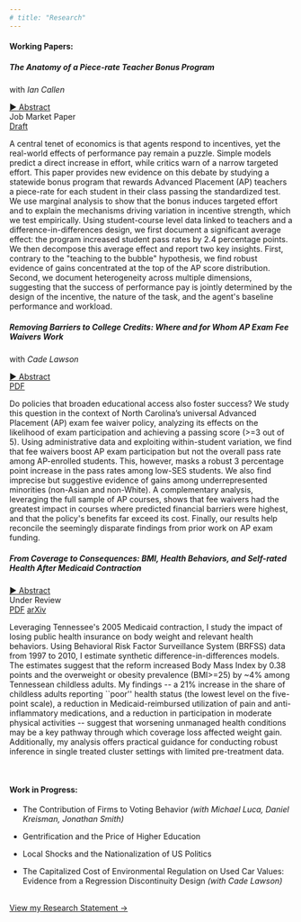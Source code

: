 ```yaml
---
# title: "Research"
---
```


#### Working Papers:

```{=html}
<div class="paper-entry-new">
  <h5 class="paper-title-new">The Anatomy of a Piece-rate Teacher Bonus Program</h5>

  <div class="paper-grid">
    <div class="paper-details">
      <p class="paper-authors-new">with <em>Ian Callen</em></p>
      <a href="#" class="abstract-toggle"><span class="arrow">►</span> Abstract</a>
    </div>
    <div class="paper-actions">
      <span class="paper-tag-new">Job Market Paper</span>
      <div class="paper-links-new">
        <a href="https://www.dropbox.com/scl/fi/f20cq1nmbz3yra3fj1d21/AP_Teacher_Bonus.pdf?rlkey=dw4wa61iq2b48i09c4p8hfz83&st=9cgi8om0&dl=0" class="btn btn-outline-primary btn-sm">Draft</a>
      </div>
    </div>
  </div>

  <div class="abstract-content">
    <p>A central tenet of economics is that agents respond to incentives, yet the real-world effects of performance pay remain a puzzle. Simple models predict a direct increase in effort, while critics warn of a narrow targeted effort. This paper provides new evidence on this debate by studying a statewide bonus program that rewards Advanced Placement (AP) teachers a piece-rate for each student in their class passing the standardized test. We use marginal analysis to show that the bonus induces targeted effort and to explain the mechanisms driving variation in incentive strength, which we test empirically. Using student-course level data linked to teachers and a difference-in-differences design, we first document a significant average effect: the program increased student pass rates by 2.4 percentage points. We then decompose this average effect and report two key insights. First, contrary to the "teaching to the bubble" hypothesis, we find robust evidence of gains concentrated at the top of the AP score distribution. Second, we document heterogeneity across multiple dimensions, suggesting that the success of performance pay is jointly determined by the design of the incentive, the nature of the task, and the agent's baseline performance and workload.</p>
  </div>
</div>

<div class="paper-entry-new">
  <h5 class="paper-title-new">Removing Barriers to College Credits: Where and for Whom AP Exam Fee Waivers Work</h5>

  <div class="paper-grid">
    <div class="paper-details">
      <p class="paper-authors-new">with <em>Cade Lawson</em></p>
      <a href="#" class="abstract-toggle"><span class="arrow">►</span> Abstract</a>
    </div>
    <div class="paper-actions">
      <span class="paper-tag-new"></span>
      <div class="paper-links-new">
        <a href="https://www.dropbox.com/scl/fi/u7eqhk6xm807ke6eusxw7/AP_fee_waivers.pdf?rlkey=ympqee3b792cn6tlhhpaii2uv&st=usfwivtv&dl=0" class="btn btn-outline-primary btn-sm">PDF</a>
      </div>
    </div>
  </div>

  <div class="abstract-content">
    <p>Do policies that broaden educational access also foster success? We study this question in the context of North Carolina’s universal Advanced Placement (AP) exam fee waiver policy, analyzing its effects on the likelihood of exam participation and achieving a passing score (>=3 out of 5). Using administrative data and exploiting within-student variation, we find that fee waivers boost AP exam participation but not the overall pass rate among AP-enrolled students. This, however, masks a robust 3 percentage point increase in the pass rates among low-SES students. We also find imprecise but suggestive evidence of gains among underrepresented minorities (non-Asian and non-White). A complementary analysis, leveraging the full sample of AP courses, shows that fee waivers had the greatest impact in courses where predicted financial barriers were highest, and that the policy's benefits far exceed its cost. Finally, our results help reconcile the seemingly disparate findings from prior work on AP exam funding.</p>
  </div>
</div>


<div class="paper-entry-new">
  <h5 class="paper-title-new">From Coverage to Consequences: BMI, Health Behaviors, and Self-rated Health After Medicaid Contraction</h5>

  <div class="paper-grid">
    <div class="paper-details">
      <p class="paper-authors-new"><em></em></p>
      <a href="#" class="abstract-toggle"><span class="arrow">►</span> Abstract</a>
    </div>
    <div class="paper-actions">
      <span class="paper-tag-new">Under Review</span>
      <div class="paper-links-new">
        <a href="https://www.dropbox.com/scl/fi/11a4fe4ua86q54o3jdx2r/tenncare_bmi_final.pdf?rlkey=6zk5hv0ib7kuhil96c5aci2mi&st=9cmgf0ag&dl=0" class="btn btn-outline-primary btn-sm">PDF</a>
        <a href="https://arxiv.org/pdf/2508.19155" class="btn btn-outline-secondary btn-sm">arXiv</a>
      </div>
    </div>
  </div>

  <div class="abstract-content">
    <p>Leveraging Tennessee's 2005 Medicaid contraction, I study the impact of losing public health insurance on body weight and relevant health behaviors. Using Behavioral Risk Factor Surveillance System (BRFSS) data from 1997 to 2010, I estimate synthetic difference-in-differences models. The estimates suggest that the reform increased Body Mass Index by 0.38 points and the overweight or obesity prevalence (BMI>=25) by ~4% among Tennessean childless adults. My findings -- a 21% increase in the share of childless adults reporting ``poor'' health status (the lowest level on the five-point scale), a reduction in Medicaid-reimbursed utilization of pain and anti-inflammatory medications, and a reduction in participation in moderate physical activities -- suggest that worsening unmanaged health conditions may be a key pathway through which coverage loss affected weight gain. Additionally, my analysis offers practical guidance for conducting robust inference in single treated cluster settings with limited pre-treatment data.</p>
  </div>
</div>

<br>
```

#### Work in Progress:

-   The Contribution of Firms to Voting Behavior *(with Michael Luca, Daniel Kreisman, Jonathan Smith)*

-   Gentrification and the Price of Higher Education

-   Local Shocks and the Nationalization of US Politics

-   The Capitalized Cost of Environmental Regulation on Used Car Values: Evidence from a Regression Discontinuity Design *(with Cade Lawson)*

```{=html}
  <br>
   <a href="assets/Research_Statement.pdf" class="gateway-link">
    View my Research Statement →
  </a>
```

